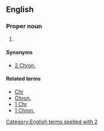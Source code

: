 ==English==

===Proper noun===
{{en-proper noun}}

# {{abbreviation of|2 Chronicles|lang=en}}

====Synonyms====
* [[2 Chron.]]

====Related terms====
* [[Chr]]
* [[Chron.]]
* [[1 Chr]]
* [[1 Chron.]]

[[Category:English terms spelled with 2]]